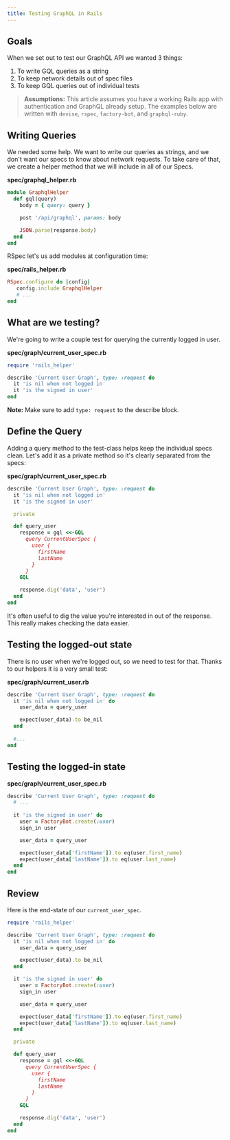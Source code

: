```yaml
---
title: Testing GraphQL in Rails
---
```


## Goals

When we set out to test our GraphQL API we wanted 3 things:

1. To write GQL queries as a string
2. To keep network details out of spec files
3. To keep GQL queries out of individual tests

> **Assumptions:** This article assumes you have a working Rails app with authentication and GraphQL already setup. The examples below are written with `devise`, `rspec`, `factory-bot`, and `graphql-ruby`.

## Writing Queries

We needed some help. We want to write our queries as strings, and we don't want our specs to know about network requests. To take care of that, we create a helper method that we will include in all of our Specs.

**spec/graphql_helper.rb**
```ruby
module GraphqlHelper
  def gql(query)
    body = { query: query }

    post '/api/graphql', params: body

    JSON.parse(response.body)
  end
end
```

RSpec let's us add modules at configuration time:

**spec/rails_helper.rb**
```ruby
RSpec.configure do |config|
   config.include GraphqlHelper
   # ...
end

```

## What are we testing?

We're going to write a couple test for querying the currently logged in user.

**spec/graph/current_user_spec.rb**
```ruby
require 'rails_helper'

describe 'Current User Graph', type: :request do
  it 'is nil when not logged in'
  it 'is the signed in user'
end
```

**Note:** Make sure to add `type: request` to the describe block.

## Define the Query

Adding a query method to the test-class helps keep the individual specs clean. Let's add it as a private method so it's clearly separated from the specs:

**spec/graph/current_user_spec.rb**
```ruby
describe 'Current User Graph', type: :request do
  it 'is nil when not logged in'
  it 'is the signed in user'

  private

  def query_user
    response = gql <<-GQL
      query CurrentUserSpec {
        user {
          firstName
          lastName
        }
      }
    GQL

    response.dig('data', 'user')
  end
end
```
It's often useful to dig the value you're interested in out of the response. This really makes checking the data easier. 

## Testing the logged-out state

There is no user when we're logged out, so we need to test for that. Thanks to our helpers it is a very small test:

**spec/graph/current_user.rb**
```ruby
describe 'Current User Graph', type: :request do
  it 'is nil when not logged in' do
    user_data = query_user

    expect(user_data).to be_nil
  end
  
  #...
end
```

## Testing the logged-in state


**spec/graph/current_user_spec.rb**
```ruby
describe 'Current User Graph', type: :request do
  # ...
  
  it 'is the signed in user' do
    user = FactoryBot.create(:user)
    sign_in user

    user_data = query_user

    expect(user_data['firstName']).to eq(user.first_name)
    expect(user_data['lastName']).to eq(user.last_name)
  end
end
```

## Review

Here is the end-state of our `current_user_spec`.
```ruby
require 'rails_helper'

describe 'Current User Graph', type: :request do
  it 'is nil when not logged in' do
    user_data = query_user

    expect(user_data).to be_nil
  end

  it 'is the signed in user' do
    user = FactoryBot.create(:user)
    sign_in user

    user_data = query_user

    expect(user_data['firstName']).to eq(user.first_name)
    expect(user_data['lastName']).to eq(user.last_name)
  end

  private

  def query_user
    response = gql <<-GQL
      query CurrentUserSpec {
        user {
          firstName
          lastName
        }
      }
    GQL

    response.dig('data', 'user')
  end
end
```

